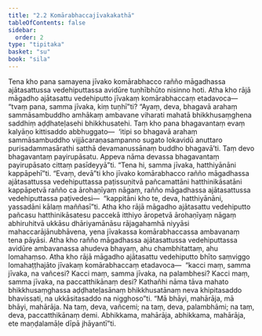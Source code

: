 ```yaml
---
title: "2.2 Komārabhaccajīvakakathā"
tableOfContents: false
sidebar:
  order: 2
type: "tipitaka"
basket: "su"
book: "sila"
---
```



<DynamicBreadcrumb />

<Division number="157" book="sila">

<Paragraph number="233" book="sila">
Tena kho pana samayena jīvako komārabhacco rañño māgadhassa ajātasattussa vedehiputtassa avidūre tuṇhībhūto nisinno hoti. Atha kho rājā māgadho ajātasattu vedehiputto jīvakaṃ komārabhaccaṃ etadavoca—  “tvaṃ pana, samma jīvaka, kiṃ tuṇhī”ti? “Ayaṃ, deva, bhagavā arahaṃ sammāsambuddho amhākaṃ ambavane viharati mahatā bhikkhusaṃghena saddhiṃ aḍḍhateḷasehi bhikkhusatehi. Taṃ kho pana bhagavantaṃ evaṃ kalyāṇo kittisaddo abbhuggato—  ‘itipi so bhagavā arahaṃ sammāsambuddho vijjācaraṇasampanno sugato lokavidū anuttaro purisadammasārathi satthā devamanussānaṃ buddho bhagavā’ti. Taṃ devo bhagavantaṃ payirupāsatu. Appeva nāma devassa bhagavantaṃ payirupāsato cittaṃ pasīdeyyā”ti.
</Paragraph>

</Division>
<Division number="158" book="sila">

<Paragraph number="234" book="sila">
“Tena hi, samma jīvaka, hatthiyānāni kappāpehī”ti. “Evaṃ, devā”ti kho jīvako komārabhacco rañño māgadhassa ajātasattussa vedehiputtassa paṭissuṇitvā pañcamattāni hatthinikāsatāni kappāpetvā rañño ca ārohaṇīyaṃ nāgaṃ, rañño māgadhassa ajātasattussa vedehiputtassa paṭivedesi—  “kappitāni kho te, deva, hatthiyānāni, yassadāni kālaṃ maññasī”ti.
</Paragraph>

</Division>
<Division number="159" book="sila">

<Paragraph number="235" book="sila">
Atha kho rājā māgadho ajātasattu vedehiputto pañcasu hatthinikāsatesu paccekā itthiyo āropetvā ārohaṇīyaṃ nāgaṃ abhiruhitvā ukkāsu dhāriyamānāsu rājagahamhā niyyāsi mahaccarājānubhāvena, yena jīvakassa komārabhaccassa ambavanaṃ tena pāyāsi.
</Paragraph>

<Paragraph number="236" book="sila">
Atha kho rañño māgadhassa ajātasattussa vedehiputtassa avidūre ambavanassa ahudeva bhayaṃ, ahu chambhitattaṃ, ahu lomahaṃso. Atha kho rājā māgadho ajātasattu vedehiputto bhīto saṃviggo lomahaṭṭhajāto jīvakaṃ komārabhaccaṃ etadavoca—  “kacci maṃ, samma jīvaka, na vañcesi? Kacci maṃ, samma jīvaka, na palambhesi? Kacci maṃ, samma jīvaka, na paccatthikānaṃ desi? Kathañhi nāma tāva mahato bhikkhusaṃghassa aḍḍhateḷasānaṃ bhikkhusatānaṃ neva khipitasaddo bhavissati, na ukkāsitasaddo na nigghoso”ti.
</Paragraph>

<Paragraph number="237" book="sila">
“Mā bhāyi, mahārāja, mā bhāyi, mahārāja. Na taṃ, deva, vañcemi; na taṃ, deva, palambhāmi; na taṃ, deva, paccatthikānaṃ demi. Abhikkama, mahārāja, abhikkama, mahārāja, ete maṇḍalamāḷe dīpā jhāyantī”ti.
</Paragraph>
</Division>